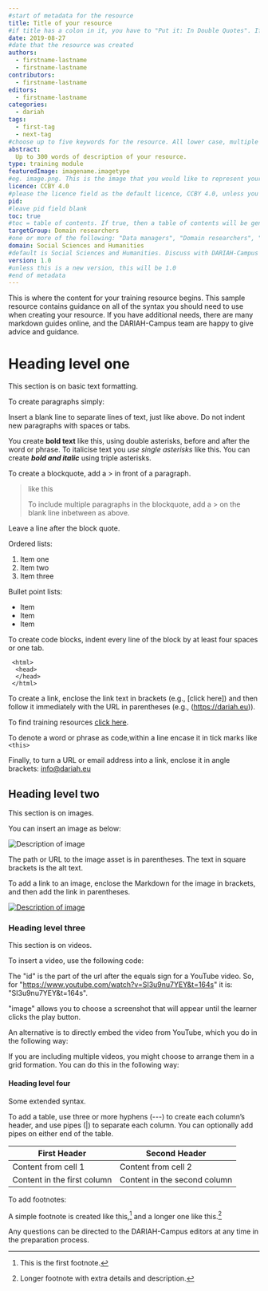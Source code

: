 ```yaml
---
#start of metadata for the resource
title: Title of your resource
#if title has a colon in it, you have to "Put it: In Double Quotes". If it also includes a quote, "You Can:'nest them'"
date: 2019-08-27
#date that the resource was created
authors:
  - firstname-lastname
  - firstname-lastname
contributors:
  - firstname-lastname
editors:
  - firstname-lastname
categories:
  - dariah
tags:
  - first-tag
  - next-tag
#choose up to five keywords for the resource. All lower case, multiple words joined by hyphens. The current tags are: augmented-reality; big-data; citizen-science; data-management; data-modeling; data-visualisation; design-based-research; dh; editing-tools; e-heritage; feminism; geotagging; lexicography; literacies; mooc; multimodality; ontologies; open-access; open-education; open-science; research-infrastructures; scholarly-editions; scholarly-publishing; sound-studies; spatial-humanities; speech-technology; sustainability; tei; training-education; xml; xpath; xslt. You can suggest more if required.
abstract:
  Up to 300 words of description of your resource.
type: training module
featuredImage: imagename.imagetype
#eg. image.png. This is the image that you would like to represent your resource.
licence: CCBY 4.0
#please the licence field as the default licence, CCBY 4.0, unless you have discussed a different licence with a DARIAH-Campus editor
pid:
#leave pid field blank
toc: true
#toc = table of contents. If true, then a table of contents will be generated. If false, non will appear.
targetGroup: Domain researchers
#one or more of the following: "Data managers", "Domain researchers", "Data service engineers", "Data scientists/analysts"
domain: Social Sciences and Humanities
#default is Social Sciences and Humanities. Discuss with DARIAH-Campus editor if there is any other target domain.
version: 1.0
#unless this is a new version, this will be 1.0
#end of metadata
---
```


This is where the content for your training resource begins. This sample resource contains guidance on all of the syntax you should need to use when creating your resource. If you have additional needs, there are many markdown guides online, and the DARIAH-Campus team are happy to give advice and guidance.

# Heading level one

This section is on basic text formatting.

To create paragraphs simply:

Insert a blank line to separate lines of text, just like above. Do not indent new paragraphs with spaces or tabs.

You create **bold text** like this, using double asterisks, before and after the word or phrase. To italicise text you *use single asterisks* like this. You can create ***bold and italic*** using triple asterisks.

To create a blockquote, add a > in front of a paragraph.
> like this
>
> To include multiple paragraphs in the blockquote, add a > on the blank line inbetween as above.

Leave a line after the block quote.

Ordered lists:
1. Item one
2. Item two
3. Item three

Bullet point lists:
- Item
- Item
- Item

To create code blocks, indent every line of the block by at least four spaces or one tab.

     <html>
      <head>
      </head>
     </html>

To create a link, enclose the link text in brackets (e.g., [click here]) and then follow it immediately with the URL in parentheses (e.g., (https://dariah.eu)).

To find training resources [click here](https://dariah.eu).

To denote a word or phrase as code,within a line encase it in tick marks like `<this>`

Finally, to turn a URL or email address into a link, enclose it in angle brackets:
<info@dariah.eu>

## Heading level two

This section is on images.

You can insert an image as below:

![Description of image](images/imagename.png)

The path or URL to the image asset is in parentheses. The text in square brackets is the alt text.

To add a link to an image, enclose the Markdown for the image in brackets, and then add the link in parentheses.

[![Description of image](images/imagename.png)](https://linktotheimage.eu)

### Heading level three

This section is on videos.

To insert a video, use the following code:

<VideoCard
  title="Title of the Video"
  id="SI3u9nu7YEY&t=164s"
  image="images/imagename.jpg"
/>

The "id" is the part of the url after the equals sign for a YouTube video. So, for "https://www.youtube.com/watch?v=SI3u9nu7YEY&t=164s" it is: "SI3u9nu7YEY&t=164s".

"image" allows you to choose a screenshot that will appear until the learner clicks the play button.

An alternative is to directly embed the video from YouTube, which you do in the following way:

<Youtube id="OqYJNUmhJzw" caption="Laurent Romary (Former DARIAH Director)" />

If you are including multiple videos, you might choose to arrange them in  a grid formation. You can do this in the following way:

<Grid>

<Youtube id="OqYJNUmhJzw" caption="Laurent Romary (Former DARIAH Director)" />
<Youtube id="iwz0uhEhtg4" caption="Jennifer Edmond (DARIAH Director)" />
<Youtube id="soL0itkLYpk" caption="Frank Fischer (DARIAH Director)" />

</Grid>

#### Heading level four

Some extended syntax.

To add a table, use three or more hyphens (---) to create each column’s header, and use pipes (|) to separate each column. You can optionally add pipes on either end of the table.

First Header | Second Header
------------ | -------------
Content from cell 1 | Content from cell 2
Content in the first column | Content in the second column

To add footnotes:

A simple footnote is created like this,[^1] and a longer one like this.[^bignote]

[^1]: This is the first footnote.
[^bignote]: Longer footnote with extra details and description.

Any questions can be directed to the DARIAH-Campus editors at any time in the preparation process.
